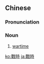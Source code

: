 {{also|战时|戦時}}
==Chinese==
{{zh-forms|s=战时}}

===Pronunciation===
{{zh-pron
|m=zhànshí
|c=zin3 si4
|mn=chiàn-sî
|cat=n
}}

===Noun===
{{zh-noun}}

# [[wartime]]

[[ko:戰時]]
[[ja:戰時]]